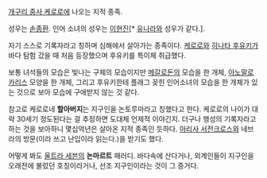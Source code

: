 [[개구리 중사 케로로]]에 나오는 지적 종족.

성우는 [[손종환]]. 인어 소녀의 성우는 [[이현진(성우)|이현진]][* [[니시자와 모모카|유나라]]와 성우가 같다.].

자기 스스로 기록자라고 칭하며 심해에서 살아가는 종족이다. [[케로로]]와 [[히나타 후유키]]가 바다 탐험 갔을 때 처음 등장했으며 후유키를 특이체 취급했다.

보통 녀석들의 모습은 빛나는 구체의 모습이지만 [[메갈로돈]]의 모습을 한 개체, [[아노말로카리스]] 모양을 한 개체, 그리고 후유키한테 플래그 꽂힌 인어소녀의 모습을 한 개체가 있는 것으로 보아 모습에 구애받지 않는 것 같다.

참고로 케로로네 '''할아버지'''는 지구인을 논토루마라고 칭했다고 한다. 케로로의 나이가 대략 30세기 정도된다는 걸 추정하면 도대체 언제적 이야긴지. 더구나 행성의 기록자라고 하는 것을 보아하니 몇십억년은 살아온 지적 종족인 듯하다. [[아리사 서전크로스]]와 네브라의 방문(이라 쓰고 난입이라 읽는다.)을 받기도 했다.

어떻게 봐도 [[울트라 세븐]]의 '''논마르트''' 패러디. 바다속에 산다거나, 외계인들이 지구인을 오래전에 불렀던 호칭이라거나, 선조 지구인이라는 것이 그 증거다.
